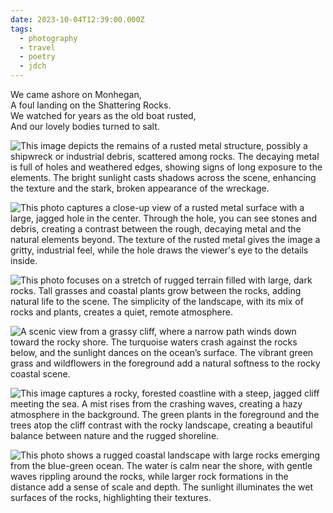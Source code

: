 ```yaml
---
date: 2023-10-04T12:39:00.000Z
tags:
  - photography
  - travel
  - poetry
  - jdch
---
```

We came ashore on Monhegan,<br/>
A foul landing on the Shattering Rocks.<br/>
We watched for years as the old boat rusted,<br/>
And our lovely bodies turned to salt.

![This image depicts the remains of a rusted metal structure, possibly a shipwreck or industrial debris, scattered among rocks. The decaying metal is full of holes and weathered edges, showing signs of long exposure to the elements. The bright sunlight casts shadows across the scene, enhancing the texture and the stark, broken appearance of the wreckage.](/assets/photos/20231004-IMG_6997.jpg)

![This photo captures a close-up view of a rusted metal surface with a large, jagged hole in the center. Through the hole, you can see stones and debris, creating a contrast between the rough, decaying metal and the natural elements beyond. The texture of the rusted metal gives the image a gritty, industrial feel, while the hole draws the viewer's eye to the details inside.](/assets/photos/20231004-IMG_7009.jpg)

![This photo focuses on a stretch of rugged terrain filled with large, dark rocks. Tall grasses and coastal plants grow between the rocks, adding natural life to the scene. The simplicity of the landscape, with its mix of rocks and plants, creates a quiet, remote atmosphere.](/assets/photos/20231004-IMG_7032.jpg)

![A scenic view from a grassy cliff, where a narrow path winds down toward the rocky shore. The turquoise waters crash against the rocks below, and the sunlight dances on the ocean’s surface. The vibrant green grass and wildflowers in the foreground add a natural softness to the rocky coastal scene.](/assets/photos/20231004-IMG_7108.jpg)

![This image captures a rocky, forested coastline with a steep, jagged cliff meeting the sea. A mist rises from the crashing waves, creating a hazy atmosphere in the background. The green plants in the foreground and the trees atop the cliff contrast with the rocky landscape, creating a beautiful balance between nature and the rugged shoreline.](/assets/photos/20231004-IMG_7126.jpg)

![This photo shows a rugged coastal landscape with large rocks emerging from the blue-green ocean. The water is calm near the shore, with gentle waves rippling around the rocks, while larger rock formations in the distance add a sense of scale and depth. The sunlight illuminates the wet surfaces of the rocks, highlighting their textures.](/assets/photos/20231004-IMG_7229.jpg)
